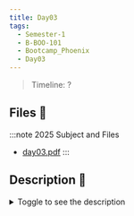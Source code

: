 ```yaml
---
title: Day03
tags:
  - Semester-1
  - B-BOO-101
  - Bootcamp_Phoenix
  - Day03
---
```

> Timeline: ?


## Files 📂

:::note 2025 Subject and Files
- [day03.pdf](https://github.com/Studio-17/Epitech-Subjects/raw/main/Semester-1/B-BOO-101/Bootcamp_Phoenix/Day03/day03.pdf)
:::

## Description 📖
<details>
  <summary>Toggle to see the description</summary>
  <div>
<details>
<summary> Tests de la moulinette </summary>
<table align="center">
    <thead>
        <tr>
            <td colspan="3" align="center"><strong>MOULINETTE</strong></td>
        </tr>
        <tr>
            <th>SOMMAIRE</th>
            <th>NB DE TESTS</th>
            <th>DETAILS</th>
        </tr>
    </thead>
    <tbody>
        <tr>
            <td rowspan="1">A - Basic tree</td>
            <td rowspan="1" style="text-align: center;">1</td>
            <td>01 - Tree of size 1</td>
        </tr>
        <tr>
            <td rowspan="2">B - Functionality</td>
            <td rowspan="2" style="text-align: center;">2</td>
            <td>01 - Trees of even sizes</td>
        </tr>
        <tr>
            <td>02 - Trees of odd sizes</td>
        </tr>
        <tr>
            <td rowspan="1">C - Error handling</td>
            <td rowspan="1" style="text-align: center;">1</td>
            <td>01 - Trees of invalid sizes</td>
        </tr>
    </tbody>
</table>
</details>
<details>
<summary> Tests de la moulinette </summary>
<table align="center">
    <thead>
        <tr>
            <td colspan="3" align="center"><strong>MOULINETTE</strong></td>
        </tr>
        <tr>
            <th>SOMMAIRE</th>
            <th>NB DE TESTS</th>
            <th>DETAILS</th>
        </tr>
    </thead>
    <tbody>
        <tr>
            <td rowspan="1">match</td>
            <td rowspan="1" style="text-align: center;">1</td>
            <td>match</td>
        </tr>
        <tr>
            <td rowspan="1">nmatch</td>
            <td rowspan="1" style="text-align: center;">1</td>
            <td>nmatch</td>
        </tr>
    </tbody>
</table>
</details>
<details>
<summary> Tests de la moulinette </summary>
<table align="center">
    <thead>
        <tr>
            <td colspan="3" align="center"><strong>MOULINETTE</strong></td>
        </tr>
        <tr>
            <th>SOMMAIRE</th>
            <th>NB DE TESTS</th>
            <th>DETAILS</th>
        </tr>
    </thead>
    <tbody>
        <tr>
            <td rowspan="1">A - Basic star</td>
            <td rowspan="1" style="text-align: center;">1</td>
            <td>01 - Star of size 1</td>
        </tr>
        <tr>
            <td rowspan="3">B - Functionality</td>
            <td rowspan="3" style="text-align: center;">3</td>
            <td>01 - Stars of small sizes</td>
        </tr>
    		<tr>
			<td>02 - Stars of medium sizes</td>
		</tr>
		<tr>
			<td>03 - Stars of big sizes</td>
		</tr>
        <tr>
            <td rowspan="1">C - Error handling</td>
            <td rowspan="1" style="text-align: center;">1</td>
            <td>01 - Star of size 0</td>
        </tr>
	</tbody>
</table>
</details>
<details>
<summary> Tests de la moulinette </summary>
<table align="center">
    <thead>
    <tr>
        <td colspan="3" align="center"><strong>MOULINETTE</strong></td>
    </tr>
        <tr>
            <th>SOMMAIRE</th>
            <th>NB DE TESTS</th>
            <th>DETAILS</th>
        </tr>
    </thead>
    <tbody>
        <tr>
            <td rowspan="1">workshopLib</td>
            <td rowspan="1" style="text-align: center;">29</td>
            <td>❌</td>
        </tr>
    </tbody>
</table>
</details>
<details>
<summary> Tests de la moulinette </summary>
<table align="center">
    <thead>
        <tr>
            <td colspan="3" align="center"><strong>MOULINETTE</strong></td>
        </tr>
        <tr>
            <th>SOMMAIRE</th>
            <th>NB DE TESTS</th>
            <th>DETAILS</th>
        </tr>
    </thead>
    <tbody>
        <tr>
            <td rowspan="1">01 - Count Island</td>
            <td rowspan="1" style="text-align: center;">1</td>
            <td>01 - Count island</td>
        </tr>
        <tr>
            <td rowspan="1">02 - Return Value</td>
            <td rowspan="1" style="text-align: center;">1</td>
            <td>01 - Return value</td>
        </tr>
        <tr>
            <td rowspan="1">03 - Error handling</td>
            <td rowspan="1" style="text-align: center;">1</td>
            <td>01 - Error handling</td>
        </tr>
	</tbody>
</table>
</details>
<details>
<summary> Tests de la moulinette </summary>
<table align="center">
    <thead>
    <tr>
        <td colspan="3" align="center"><strong>MOULINETTE</strong></td>
    </tr>
        <tr>
            <th>SOMMAIRE</th>
            <th>NB DE TESTS</th>
            <th>DETAILS</th>
        </tr>
    </thead>
    <tbody>
        <tr>
            <td rowspan="1">step01</td>
            <td rowspan="1" style="text-align: center;">1</td>
            <td>Step01</td>
        </tr>
        <tr>
            <td rowspan="1">step02</td>
            <td rowspan="1" style="text-align: center;">1</td>
            <td>Step02</td>
        </tr>
        <tr>
            <td rowspan="1">step03</td>
            <td rowspan="1" style="text-align: center;">1</td>
            <td>Step03</td>
        </tr>
        <tr>
            <td rowspan="1">step04</td>
            <td rowspan="1" style="text-align: center;">1</td>
            <td>Step04</td>
        </tr>
    </tbody>
</table>
</details>
<details>
<summary> Tests de la moulinette </summary>
<table align="center">
    <thead>
    <tr>
        <td colspan="3" align="center"><strong>MOULINETTE</strong></td>
    </tr>
        <tr>
            <th>SOMMAIRE</th>
            <th>NB DE TESTS</th>
            <th>DETAILS</th>
        </tr>
    </thead>
    <tbody>
        <tr>
            <td rowspan="3">rush-1-1</td>
            <td rowspan="3" style="text-align: center;">3</td>
            <td>01 - Small sizes</td>
        </tr>
        <tr>
            <td>02 - Big sizes</td>
        </tr>
        <tr>
            <td>03 - Special cases</td>
        </tr>
        <tr>
            <td rowspan="3">rush-1-2</td>
            <td rowspan="3" style="text-align: center;">3</td>
            <td>01 - Small sizes</td>
        </tr>
        <tr>
            <td>02 - Big sizes</td>
        </tr>
        <tr>
            <td>03 - Special cases</td>
        </tr>
        <tr>
            <td rowspan="3">rush-1-3</td>
            <td rowspan="3" style="text-align: center;">3</td>
            <td>01 - Small sizes</td>
        </tr>
        <tr>
            <td>02 - Big sizes</td>
        </tr>
        <tr>
            <td>03 - Special cases</td>
        </tr>
        <tr>
            <td rowspan="3">rush-1-4</td>
            <td rowspan="3" style="text-align: center;">3</td>
            <td>01 - Small sizes</td>
        </tr>
        <tr>
            <td>02 - Big sizes</td>
        </tr>
        <tr>
            <td>03 - Special cases</td>
        </tr>
        <tr>
            <td rowspan="3">rush-1-5</td>
            <td rowspan="3" style="text-align: center;">3</td>
            <td>01 - Small sizes</td>
        </tr>
        <tr>
            <td>02 - Big sizes</td>
        </tr>
        <tr>
            <td>03 - Special cases</td>
        </tr>
    </tbody>
</table>
</details>
<details>
<summary> Tests de la moulinette </summary>
<table align="center">
    <thead>
    <tr>
        <td colspan="3" align="center"><strong>MOULINETTE</strong></td>
    </tr>
        <tr>
            <th>SOMMAIRE</th>
            <th>NB DE TESTS</th>
            <th>DETAILS</th>
        </tr>
    </thead>
    <tbody>
        <tr>
            <td rowspan="1">01 - task01</td>
            <td rowspan="1" style="text-align: center;">1</td>
            <td>task01</td>
        </tr>
        <tr>
            <td rowspan="1">02 - task02</td>
            <td rowspan="1" style="text-align: center;">1</td>
            <td>task02</td>
        </tr>
        <tr>
            <td rowspan="1">03 - task03</td>
            <td rowspan="1" style="text-align: center;">1</td>
            <td>task03</td>
        </tr>
        <tr>
            <td rowspan="1">04 - task04</td>
            <td rowspan="1" style="text-align: center;">1</td>
            <td>task04</td>
        </tr>
        <tr>
            <td rowspan="1">05 - task05</td>
            <td rowspan="1" style="text-align: center;">1</td>
            <td>task05</td>
        </tr>
        <tr>
            <td rowspan="1">06 - task06</td>
            <td rowspan="1" style="text-align: center;">1</td>
            <td>task06</td>
        </tr>
    </tbody>
</table>
</details>
<details>
<summary> Tests de la moulinette </summary>
<table align="center">
    <thead>
    <tr>
        <td colspan="3" align="center"><strong>MOULINETTE</strong></td>
    </tr>
        <tr>
            <th>SOMMAIRE</th>
            <th>NB DE TESTS</th>
            <th>DETAILS</th>
        </tr>
    </thead>
    <tbody>
        <tr>
            <td rowspan="1">01 - task01</td>
            <td rowspan="1" style="text-align: center;">1</td>
            <td>task01</td>
        </tr>
        <tr>
            <td rowspan="1">02 - task02</td>
            <td rowspan="1" style="text-align: center;">1</td>
            <td>task02</td>
        </tr>
        <tr>
            <td rowspan="1">03 - task03</td>
            <td rowspan="1" style="text-align: center;">1</td>
            <td>task03</td>
        </tr>
        <tr>
            <td rowspan="1">04 - task04</td>
            <td rowspan="1" style="text-align: center;">1</td>
            <td>task04</td>
        </tr>
        <tr>
            <td rowspan="1">05 - task05</td>
            <td rowspan="1" style="text-align: center;">1</td>
            <td>task05</td>
        </tr>
        <tr>
            <td rowspan="1">06 - task06</td>
            <td rowspan="1" style="text-align: center;">1</td>
            <td>task06</td>
        </tr>
    </tbody>
</table>
</details>
<details>
<summary> Tests de la moulinette </summary>
<table align="center">
    <thead>
    <tr>
        <td colspan="3" align="center"><strong>MOULINETTE</strong></td>
    </tr>
        <tr>
            <th>SOMMAIRE</th>
            <th>NB DE TESTS</th>
            <th>DETAILS</th>
        </tr>
    </thead>
    <tbody>
        <tr>
            <td rowspan="1">01 - task01</td>
            <td rowspan="1" style="text-align: center;">1</td>
            <td>task01</td>
        </tr>
        <tr>
            <td rowspan="1">02 - task02</td>
            <td rowspan="1" style="text-align: center;">1</td>
            <td>task02</td>
        </tr>
        <tr>
            <td rowspan="1">03 - task03</td>
            <td rowspan="1" style="text-align: center;">1</td>
            <td>task03</td>
        </tr>
        <tr>
            <td rowspan="1">04 - task04</td>
            <td rowspan="1" style="text-align: center;">1</td>
            <td>task04</td>
        </tr>
        <tr>
            <td rowspan="1">05 - task05</td>
            <td rowspan="1" style="text-align: center;">1</td>
            <td>task05</td>
        </tr>
    </tbody>
</table>
</details>
<details>
<summary> Tests de la moulinette </summary>
<table align="center">
    <thead>
    <tr>
        <td colspan="3" align="center"><strong>MOULINETTE</strong></td>
    </tr>
        <tr>
            <th>SOMMAIRE</th>
            <th>NB DE TESTS</th>
            <th>DETAILS</th>
        </tr>
    </thead>
    <tbody>
        <tr>
            <td>01 - task01</td>
            <td rowspan="1" style="text-align: center;">1</td>
            <td>task01</td>
        </tr>
        <tr>
            <td>02 - task02</td>
            <td rowspan="1" style="text-align: center;">1</td>
            <td>task02</td>
        </tr>
        <tr>
            <td>03 - task03</td>
            <td rowspan="1" style="text-align: center;">1</td>
            <td>task03</td>
        </tr>
        <tr>
            <td>04 - task04</td>
            <td rowspan="1" style="text-align: center;">1</td>
            <td>task04</td>
        </tr>
        <tr>
            <td>05 - task05</td>
            <td rowspan="1" style="text-align: center;">1</td>
            <td>task05</td>
        </tr>
        <tr>
            <td>06 - task06</td>
            <td rowspan="1" style="text-align: center;">1</td>
            <td>task06</td>
        </tr>
        <tr>
            <td>07 - task07</td>
            <td rowspan="1" style="text-align: center;">1</td>
            <td>task07</td>
        </tr>
        </tr>
        <tr>
            <td>08 - task08</td>
            <td rowspan="1" style="text-align: center;">1</td>
            <td>task08</td>
        </tr>
        <tr>
            <td>09 - task09</td>
            <td rowspan="1" style="text-align: center;">1</td>
            <td>task09</td>
        </tr>
        <tr>
            <td>10 - task10</td>
            <td rowspan="1" style="text-align: center;">1</td>
            <td>task10</td>
        </tr>
        <tr>
            <td>11 - task11</td>
            <td rowspan="1" style="text-align: center;">1</td>
            <td>task11</td>
        </tr>
        <tr>
            <td>12 - task12</td>
            <td rowspan="1" style="text-align: center;">1</td>
            <td>task12</td>
        </tr>
        <tr>
            <td>13 - task13</td>
            <td rowspan="1" style="text-align: center;">1</td>
            <td>task13</td>
        </tr>
        <tr>
            <td>14 - task14</td>
            <td rowspan="1" style="text-align: center;">1</td>
            <td>task14</td>
        </tr>
        <tr>
            <td>15 - task15</td>
            <td rowspan="1" style="text-align: center;">1</td>
            <td>task15</td>
        </tr>
        <tr>
            <td>16 - task16</td>
            <td rowspan="1" style="text-align: center;">1</td>
            <td>task16</td>
        </tr>
        <tr>
            <td>17 - task17</td>
            <td rowspan="1" style="text-align: center;">1</td>
            <td>task17</td>
        </tr>
        <tr>
            <td>18 - task18</td>
            <td rowspan="1" style="text-align: center;">1</td>
            <td>task18</td>
        </tr>
        <tr>
            <td>19 - task19</td>
            <td rowspan="1" style="text-align: center;">1</td>
            <td>task19</td>
        </tr>
        <tr>
            <td>20 - task20</td>
            <td rowspan="1" style="text-align: center;">1</td>
            <td>task20</td>
        </tr>
        <tr>
            <td>21 - task21</td>
            <td rowspan="1" style="text-align: center;">1</td>
            <td>task21</td>
        </tr>
    </tbody>
</table>
</details>
<details>
<summary> Tests de la moulinette </summary>
<table align="center">
    <thead>
        <tr>
            <td colspan="3" align="center"><strong>MOULINETTE</strong></td>
        </tr>
        <tr>
            <th>SOMMAIRE</th>
            <th>NB DE TESTS</th>
            <th>DETAILS</th>
        </tr>
    </thead>
    <tbody>
        <tr>
            <td rowspan="1">01 - task01</td>
            <td rowspan="1" style="text-align: center;">1</td>
            <td>task01</td>
        </tr>
        <tr>
            <td rowspan="1">02 - task02</td>
            <td rowspan="1" style="text-align: center;">1</td>
            <td>task02</td>
        </tr>
        <tr>
            <td rowspan="1">03 - task03</td>
            <td rowspan="1" style="text-align: center;">1</td>
            <td>task03</td>
        </tr>
        <tr>
            <td rowspan="1">04 - task04</td>
            <td rowspan="1" style="text-align: center;">1</td>
            <td>task04</td>
        </tr>
        <tr>
            <td rowspan="1">05 - task05</td>
            <td rowspan="1" style="text-align: center;">1</td>
            <td>task05</td>
        </tr>
        <tr>
            <td rowspan="1">06 - task06</td>
            <td rowspan="1" style="text-align: center;">1</td>
            <td>task06</td>
        </tr>
        <tr>
            <td rowspan="1">07 - task07</td>
            <td rowspan="1" style="text-align: center;">1</td>
            <td>task07</td>
        </tr>
    </tbody>
</table>
</details>
<details>
<summary> Tests de la moulinette </summary>
<table align="center">
    <thead>
    <tr>
        <td colspan="3" align="center"><strong>MOULINETTE</strong></td>
    </tr>
        <tr>
            <th>SOMMAIRE</th>
            <th>NB DE TESTS</th>
            <th>DETAILS</th>
        </tr>
    </thead>
    <tbody>
        <tr>
            <td rowspan="1">01 - task01</td>
            <td rowspan="1" style="text-align: center;">1</td>
            <td>task01</td>
        </tr>
        <tr>
            <td rowspan="1">02 - task02</td>
            <td rowspan="1" style="text-align: center;">1</td>
            <td>task02</td>
        </tr>
        <tr>
            <td rowspan="1">03 - task03</td>
            <td rowspan="1" style="text-align: center;">1</td>
            <td>task03</td>
        </tr>
        <tr>
            <td rowspan="1">04 - task04</td>
            <td rowspan="1" style="text-align: center;">1</td>
            <td>task04</td>
        </tr>
    </tbody>
</table>
</details>
<details>
<summary> Tests de la moulinette </summary>
<table align="center">
    <thead>
    <tr>
        <td colspan="3" align="center"><strong>MOULINETTE</strong></td>
    </tr>
        <tr>
            <th>SOMMAIRE</th>
            <th>NB DE TESTS</th>
            <th>DETAILS</th>
        </tr>
    </thead>
    <tbody>
        <tr>
            <td rowspan="1">01 - task01</td>
            <td rowspan="1" style="text-align: center;">1</td>
            <td>task01</td>
        </tr>
        <tr>
            <td rowspan="1">02 - task02</td>
            <td rowspan="1" style="text-align: center;">1</td>
            <td>task02</td>
        </tr>
        <tr>
            <td rowspan="1">03 - task03</td>
            <td rowspan="1" style="text-align: center;">1</td>
            <td>task03</td>
        </tr>
        <tr>
            <td rowspan="1">04 - task04</td>
            <td rowspan="1" style="text-align: center;">1</td>
            <td>task04</td>
        </tr>
        <tr>
            <td rowspan="1">05 - task05</td>
            <td rowspan="1" style="text-align: center;">1</td>
            <td>task05</td>
        </tr>
        <tr>
            <td rowspan="1">06 - task06</td>
            <td rowspan="1" style="text-align: center;">1</td>
            <td>task06</td>
        </tr>
    </tbody>
</table>
</details>
<details>
<summary> Tests de la moulinette </summary>
<table align="center">
    <thead>
    <tr>
        <td colspan="3" align="center"><strong>MOULINETTE</strong></td>
    </tr>
        <tr>
            <th>SOMMAIRE</th>
            <th>NB DE TESTS</th>
            <th>DETAILS</th>
        </tr>
    </thead>
    <tbody>
        <tr>
            <td rowspan="1">01 - task01</td>
            <td rowspan="1" style="text-align: center;">1</td>
            <td>task01</td>
        </tr>
        <tr>
            <td rowspan="1">02 - task02</td>
            <td rowspan="1" style="text-align: center;">1</td>
            <td>task02</td>
        </tr>
        <tr>
            <td rowspan="1">03 - task03</td>
            <td rowspan="1" style="text-align: center;">1</td>
            <td>task03</td>
        </tr>
        <tr>
            <td rowspan="1">04 - task04</td>
            <td rowspan="1" style="text-align: center;">1</td>
            <td>task04</td>
        </tr>
        <tr>
            <td rowspan="1">05 - task05</td>
            <td rowspan="1" style="text-align: center;">1</td>
            <td>task05</td>
        </tr>
        <tr>
            <td rowspan="1">06 - task06</td>
            <td rowspan="1" style="text-align: center;">1</td>
            <td>task06</td>
        </tr>
        <tr>
            <td rowspan="1">07 - task07</td>
            <td rowspan="1" style="text-align: center;">1</td>
            <td>task07</td>
        </tr>
        <tr>
            <td rowspan="1">08 - task08</td>
            <td rowspan="1" style="text-align: center;">1</td>
            <td>task08</td>
        </tr>
        <tr>
            <td rowspan="1">09 - task09</td>
            <td rowspan="1" style="text-align: center;">1</td>
            <td>task09</td>
        </tr>
    </tbody>
</table>
</details>
<details>
<summary> Tests de la moulinette </summary>
<table align="center">
    <thead>
    <tr>
        <td colspan="3" align="center"><strong>MOULINETTE</strong></td>
    </tr>
        <tr>
            <th>SOMMAIRE</th>
            <th>NB DE TESTS</th>
            <th>DETAILS</th>
        </tr>
    </thead>
    <tbody>
        <tr>
            <td rowspan="1">01 - task01</td>
            <td rowspan="1" style="text-align: center;">1</td>
            <td>task01</td>
        </tr>
        <tr>
            <td rowspan="1">02 - task02</td>
            <td rowspan="1" style="text-align: center;">1</td>
            <td>task02</td>
        </tr>
        <tr>
            <td rowspan="1">03 - task03</td>
            <td rowspan="1" style="text-align: center;">1</td>
            <td>task03</td>
        </tr>
        <tr>
            <td rowspan="1">04 - task04</td>
            <td rowspan="1" style="text-align: center;">1</td>
            <td>task04</td>
        </tr>
        <tr>
            <td rowspan="1">05 - task05</td>
            <td rowspan="1" style="text-align: center;">1</td>
            <td>task05</td>
        </tr>
        <tr>
            <td rowspan="1">06 - task06</td>
            <td rowspan="1" style="text-align: center;">1</td>
            <td>task06</td>
        </tr>
        <tr>
            <td rowspan="1">07 - task07</td>
            <td rowspan="1" style="text-align: center;">1</td>
            <td>task07</td>
        </tr>
    </tbody>
</table>
</details>
<details>
<summary> Tests de la moulinette </summary>
<table align="center">
    <thead>
    <tr>
        <td colspan="3" align="center"><strong>MOULINETTE</strong></td>
    </tr>
        <tr>
            <th>SOMMAIRE</th>
            <th>NB DE TESTS</th>
            <th>DETAILS</th>
        </tr>
    </thead>
    <tbody>
        <tr>
            <td rowspan="1">01 - task01</td>
            <td rowspan="1" style="text-align: center;">1</td>
            <td>task01</td>
        </tr>
        <tr>
            <td rowspan="1">02 - task02</td>
            <td rowspan="1" style="text-align: center;">1</td>
            <td>task02</td>
        </tr>
        <tr>
            <td rowspan="1">03 - task03</td>
            <td rowspan="1" style="text-align: center;">1</td>
            <td>task03</td>
        </tr>
        <tr>
            <td rowspan="1">04 - task04</td>
            <td rowspan="1" style="text-align: center;">1</td>
            <td>task04</td>
        </tr>
        <tr>
            <td rowspan="1">05 - task05</td>
            <td rowspan="1" style="text-align: center;">1</td>
            <td>task05</td>
        </tr>
        <tr>
            <td rowspan="1">06 - task06</td>
            <td rowspan="1" style="text-align: center;">1</td>
            <td>task06</td>
        </tr>
        <tr>
            <td rowspan="1">07 - task07</td>
            <td rowspan="1" style="text-align: center;">1</td>
            <td>task07</td>
        </tr>
        <tr>
            <td rowspan="1">08 - task08</td>
            <td rowspan="1" style="text-align: center;">1</td>
            <td>task08</td>
        </tr>
    </tbody>
</table>
</details>
<details>
<summary> Tests de la moulinette </summary>
<table align="center">
    <thead>
    <tr>
        <td colspan="3" align="center"><strong>MOULINETTE</strong></td>
    </tr>
        <tr>
            <th>SOMMAIRE</th>
            <th>NB DE TESTS</th>
            <th>DETAILS</th>
        </tr>
    </thead>
    <tbody>
        <tr>
            <td rowspan="1">01 - task01</td>
            <td rowspan="1" style="text-align: center;">1</td>
            <td>task01</td>
        </tr>
        <tr>
            <td rowspan="1">02 - task02</td>
            <td rowspan="1" style="text-align: center;">1</td>
            <td>task02</td>
        </tr>
        <tr>
            <td rowspan="1">03 - task03</td>
            <td rowspan="1" style="text-align: center;">1</td>
            <td>task03</td>
        </tr>
        <tr>
            <td rowspan="1">04 - task04</td>
            <td rowspan="1" style="text-align: center;">1</td>
            <td>task04</td>
        </tr>
        <tr>
            <td rowspan="1">05 - task05</td>
            <td rowspan="1" style="text-align: center;">1</td>
            <td>task05</td>
        </tr>
        <tr>
            <td rowspan="1">06 - task06</td>
            <td rowspan="1" style="text-align: center;">1</td>
            <td>task06</td>
        </tr>
        <tr>
            <td rowspan="1">07 - task07</td>
            <td rowspan="1" style="text-align: center;">1</td>
            <td>task07</td>
        </tr>
        <tr>
            <td rowspan="1">08 - task08</td>
            <td rowspan="1" style="text-align: center;">1</td>
            <td>task08</td>
        </tr>
        <tr>
            <td rowspan="1">09 - task09</td>
            <td rowspan="1" style="text-align: center;">1</td>
            <td>task09</td>
        </tr>
        <tr>
            <td rowspan="1">10 - task10</td>
            <td rowspan="1" style="text-align: center;">1</td>
            <td>task10</td>
        </tr>
        <tr>
            <td rowspan="1">11 - task11</td>
            <td rowspan="1" style="text-align: center;">1</td>
            <td>task11</td>
        </tr>
    </tbody>
</table>
</details>
<details>
<summary> Tests de la moulinette </summary>
<table align="center">
    <thead>
    <tr>
        <td colspan="3" align="center"><strong>MOULINETTE</strong></td>
    </tr>
        <tr>
            <th>SOMMAIRE</th>
            <th>NB DE TESTS</th>
            <th>DETAILS</th>
        </tr>
    </thead>
    <tbody>
        <tr>
            <td rowspan="1">01 - task01</td>
            <td rowspan="1" style="text-align: center;">1</td>
            <td>task01</td>
        </tr>
        <tr>
            <td rowspan="1">02 - task02</td>
            <td rowspan="1" style="text-align: center;">1</td>
            <td>task02</td>
        </tr>
        <tr>
            <td rowspan="1">03 - task03</td>
            <td rowspan="1" style="text-align: center;">1</td>
            <td>task03</td>
        </tr>
        <tr>
            <td rowspan="1">04 - task04</td>
            <td rowspan="1" style="text-align: center;">1</td>
            <td>task04</td>
        </tr>
        <tr>
            <td rowspan="1">05 - task05</td>
            <td rowspan="1" style="text-align: center;">1</td>
            <td>task05</td>
        </tr>
    </tbody>
</table>
</details>
<details>
<summary> Tests de la moulinette </summary>
<table align="center">
    <thead>
        <tr>
            <td colspan="3" align="center"><strong>MOULINETTE</strong></td>
        </tr>
        <tr>
            <th>SOMMAIRE</th>
            <th>NB DE TESTS</th>
            <th>DETAILS</th>
        </tr>
    </thead>
    <tbody>
        <tr>
            <td rowspan="8">01 - eval_expr</td>
            <td rowspan="8" style="text-align: center;">8</td>
            <td>Test 01</td>
        </tr>
        <tr>
            <td>Test 02</td>
        </tr>
        <tr>
            <td>Test 03</td>
        </tr>
        <tr>
            <td>Test 04</td>
        </tr>
        <tr>
            <td>Test 05</td>
        </tr>
        <tr>
            <td>Test 06</td>
        </tr>
        <tr>
            <td>Test 07</td>
        </tr>
        <tr>
            <td>Test 08</td>
        </tr>
    </tbody>
</table>
</details>
<details>
<summary> Tests de la moulinette </summary>
<table align="center">
    <thead>
        <tr>
            <td colspan="3" align="center"><strong>MOULINETTE</strong></td>
        </tr>
        <tr>
            <th>SOMMAIRE</th>
            <th>NB DE TESTS</th>
            <th>DETAILS</th>
        </tr>
    </thead>
    <tbody>
        <tr>
            <td rowspan="12">01 - syntax errors</td>
            <td rowspan="12" style="text-align: center;">12</td>
            <td>A - missing operator</td>
        </tr>
        <tr>
            <td>B - too many operator</td>
        </tr>
        <tr>
            <td>C - operator in the base</td>
        </tr>
        <tr>
            <td>D - two identical digits</td>
        </tr>
        <tr>
            <td>E - two identical operators</td>
        </tr>
        <tr>
            <td>F - unmatched parenthesis #1</td>
        </tr>
        <tr>
            <td>G - unmatched parenthesis #2</td>
        </tr>
        <tr>
            <td>H - invalid expression #1</td>
        </tr>
        <tr>
            <td>I - invalid expression #2</td>
        </tr>
        <tr>
            <td>J - empty expression</td>
        </tr>
        <tr>
            <td>K - unknown digit</td>
        </tr>
        <tr>
            <td>L - missing argument</td>
        </tr>
        <tr>
            <td rowspan="7">02 - addition</td>
            <td rowspan="7" style="text-align: center;">7</td>
            <td>A - simple #1</td>
        </tr>
        <tr>
            <td>B - simple #2</td>
        </tr>
        <tr>
            <td>C - size handling #1</td>
        </tr>
        <tr>
            <td>D - size handling #2</td>
        </tr>
        <tr>
            <td>E - with remainder</td>
        </tr>
        <tr>
            <td>F - big #1</td>
        </tr>
        <tr>
            <td>G - big #2</td>
        </tr>
        <tr>
            <td rowspan="13">03 - subtraction</td>
            <td rowspan="13" style="text-align: center;">13</td>
            <td>A - simple positive</td>
        </tr>
        <tr>
            <td>B - simple negative #1</td>
        </tr>
        <tr>
            <td>C - simple negative #2</td>
        </tr>
        <tr>
            <td>D - size handling #1</td>
        </tr>
        <tr>
            <td>E - size handling #2</td>
        </tr>
        <tr>
            <td>F - size handling #3</td>
        </tr>
        <tr>
            <td>G - with remainder #1</td>
        </tr>
        <tr>
            <td>H - with remainder #2</td>
        </tr>
        <tr>
            <td>I - two operators</td>
        </tr>
        <tr>
            <td>J - big #1</td>
        </tr>
        <tr>
            <td>K - big #2</td>
        </tr>
        <tr>
            <td>L - big #3</td>
        </tr>
        <tr>
            <td>M - big #4</td>
        </tr>
        <tr>
            <td rowspan="9">04 - multiplication</td>
            <td rowspan="9" style="text-align: center;">9</td>
            <td>A - simple</td>
        </tr>
        <tr>
            <td>B - size handling #1</td>
        </tr>
        <tr>
            <td>C - size handling #2</td>
        </tr>
        <tr>
            <td>D - size handling #3</td>
        </tr>
        <tr>
            <td>E - with negative number #1</td>
        </tr>
        <tr>
            <td>F - with negative number #2</td>
        </tr>
        <tr>
            <td>G - big#1</td>
        </tr>
        <tr>
            <td>H - big #2</td>
        </tr>
        <tr>
            <td>I - big #3</td>
        </tr>
        <tr>
            <td rowspan="11">05 - division</td>
            <td rowspan="11" style="text-align: center;">11</td>
            <td>A - simple #1</td>
        </tr>
        <tr>
            <td>B - simple #2</td>
        </tr>
        <tr>
            <td>C - size handling #1</td>
        </tr>
        <tr>
            <td>D - size handling #2</td>
        </tr>
        <tr>
            <td>E - size handling #3</td>
        </tr>
        <tr>
            <td>F - with negative number #1</td>
        </tr>
        <tr>
            <td>G - with negative number #2</td>
        </tr>
        <tr>
            <td>H - big #1</td>
        </tr>
        <tr>
            <td>I - big #2</td>
        </tr>
        <tr>
            <td>J - big #3</td>
        </tr>
        <tr>
            <td>K - by 0 exception</td>
        </tr>
        <tr>
            <td rowspan="11">06 - modulo</td>
            <td rowspan="11" style="text-align: center;">11</td>
            <td>A - simple #1</td>
        </tr>
        <tr>
            <td>B - simple #2</td>
        </tr>
        <tr>
            <td>C - size handling #1</td>
        </tr>
        <tr>
            <td>D - size handling #2</td>
        </tr>
        <tr>
            <td>E - size handling #3</td>
        </tr>
        <tr>
            <td>F - with negative number #1</td>
        </tr>
        <tr>
            <td>G - with negative number #2</td>
        </tr>
        <tr>
            <td>H - big #1</td>
        </tr>
        <tr>
            <td>I - big #2</td>
        </tr>
        <tr>
            <td>J - big #3</td>
        </tr>
        <tr>
            <td>K - by 0 exception</td>
        </tr>
        <tr>
            <td rowspan="6">07 - base and operators</td>
            <td rowspan="6" style="text-align: center;">6</td>
            <td>A - binary base</td>
        </tr>
        <tr>
            <td>B - hexa base</td>
        </tr>
        <tr>
            <td>C - custom base #1</td>
        </tr>
        <tr>
            <td>D - custom base #2</td>
        </tr>
        <tr>
            <td>E - custom operators</td>
        </tr>
        <tr>
            <td>F - mixed custom</td>
        </tr>
        <tr>
            <td rowspan="12">08 - eval expr</td>
            <td rowspan="12" style="text-align: center;">12</td>
            <td>A - operator priority #1</td>
        </tr>
        <tr>
            <td>B - operator priority #2</td>
        </tr>
        <tr>
            <td>C - operator priority #3</td>
        </tr>
        <tr>
            <td>D - unary operator #1</td>
        </tr>
        <tr>
            <td>E - unary operator #2</td>
        </tr>
        <tr>
            <td>F - unary operator #3</td>
        </tr>
        <tr>
            <td>G - with parenthesis #1</td>
        </tr>
        <tr>
            <td>H - with parenthesis #2</td>
        </tr>
        <tr>
            <td>I - with parenthesis #3</td>
        </tr>
        <tr>
            <td>J - with parenthesis #4</td>
        </tr>
        <tr>
            <td>K - big #1</td>
        </tr>
        <tr>
            <td>L - big #2</td>
        </tr>
    </tbody>
</table>
</details>
<details>
<summary> Tests de la moulinette </summary>
<table align="center">
    <thead>
        <tr>
            <td colspan="3" align="center"><strong>MOULINETTE</strong></td>
        </tr>
        <tr>
            <th>SOMMAIRE</th>
            <th>NB DE TESTS</th>
            <th>DETAILS</th>
        </tr>
    </thead>
    <tbody>
        <tr>
            <td rowspan="7">1 - simple print</td>
            <td rowspan="7" style="text-align: center;">7</td>
            <td>11. Empty</td>
        </tr>
    		<tr>
			<td>12. Simple word</td>
		</tr>
		<tr>
			<td>13. Hello World</td>
		</tr>
		<tr>
			<td>14. Spaces and</td>
		</tr>
		<tr>
			<td>15. Spaces at the end, trying echo -n ?</td>
		</tr>
		<tr>
			<td>16. sentences</td>
		</tr>
		<tr>
			<td>17. Starting 1 byte later</td>
		</tr>
        <tr>
            <td rowspan="2">2 - % Flags</td>
            <td rowspan="2" style="text-align: center;">2</td>
            <td>21. %% - 1</td>
        </tr>
    		<tr>
			<td>22. %% - 2</td>
		</tr>
        <tr>
            <td rowspan="2">3 - c Flags</td>
            <td rowspan="2" style="text-align: center;">2</td>
            <td>31. %c - 1</td>
        </tr>
    		<tr>
			<td>32. %c - 2</td>
		</tr>
        <tr>
            <td rowspan="2">4 - s Flags</td>
            <td rowspan="2" style="text-align: center;">2</td>
            <td>41. %s - 1</td>
        </tr>
    		<tr>
			<td>42. %s - 2</td>
		</tr>
        <tr>
            <td rowspan="4">5 - d/i Flags</td>
            <td rowspan="4" style="text-align: center;">4</td>
            <td>51. %d - 1</td>
        </tr>
    		<tr>
			<td>52. %d - 2</td>
		</tr>
		<tr>
			<td>53. %i - 1</td>
		</tr>
		<tr>
			<td>54. %i - 2</td>
		</tr>
        <tr>
            <td rowspan="4">6 - Multiple options</td>
            <td rowspan="4" style="text-align: center;">4</td>
            <td>61. %c, %s, %d</td>
        </tr>
    		<tr>
			<td>62. %s, %s</td>
		</tr>
		<tr>
			<td>63. %%, %s, %d, %i, %c</td>
		</tr>
		<tr>
			<td>64. PATH 5</td>
		</tr>
	</tbody>
</table>
</details>
<details>
<summary> Tests de la moulinette </summary>
<table align="center">
    <thead>
        <tr>
            <td colspan="3" align="center"><strong>MOULINETTE</strong></td>
        </tr>
        <tr>
            <th>SOMMAIRE</th>
            <th>NB DE TESTS</th>
            <th>DETAILS</th>
        </tr>
    </thead>
    <tbody>
        <tr>
            <td rowspan="5">01 - add</td>
            <td rowspan="5" style="text-align: center;">5</td>
            <td>Test 1</td>
        </tr>
        <tr>
            <td>Test 2</td>
        </tr>
        <tr>
            <td>Test 3</td>
        </tr>
        <tr>
            <td>Test 4</td>
        </tr>
        <tr>
            <td>Test 5</td>
        </tr>
        <tr>
            <td rowspan="6">02 - sub</td>
            <td rowspan="6" style="text-align: center;">6</td>
            <td>Test 1</td>
        </tr>
        <tr>
            <td>Test 2</td>
        </tr>
        <tr>
            <td>Test 3</td>
        </tr>
        <tr>
            <td>Test 4</td>
        </tr>
        <tr>
            <td>Test 5</td>
        </tr>
        <tr>
            <td>Test 6</td>
        </tr>
    </tbody>
</table>
</details>
<details>
<summary> Tests de la moulinette </summary>
<table align="center">
    <thead>
    <tr>
            <td colspan="3" align="center"><strong>MOULINETTE</strong></td>
    </tr>
        <tr>
            <th>SOMMAIRE</th>
            <th>NB DE TESTS</th>
            <th>DETAILS</th>
        </tr>
    </thead>
    <tbody>
        <tr>
            <td rowspan="19">1-rigor</td>
            <td rowspan="19" style="text-align: center;">19</td>
            <td>1a-no arguments</td>
        </tr>
        <tr>
            <td>1b-not enough arguments</td>
        </tr>
        <tr>
            <td>1c-too many arguments</td>
        </tr>
        <tr>
            <td>1d-incorrect argument 1</td>
        </tr>
        <tr>
            <td>1e-incorrect argument 2</td>
        </tr>
        <tr>
            <td>1f-incorrect argument 3</td>
        </tr>
        <tr>
            <td>1g-incorrect argument 4</td>
        </tr>
        <tr>
            <td>1h-bad option 1</td>
        </tr>
        <tr>
            <td>1j-bad radius 2</td>
        </tr>
        <tr>
            <td>1k-bad radius 1</td>
        </tr>
        <tr>
            <td>1l-bad radius 2</td>
        </tr>
        <tr>
            <td>1m-bad angle 1</td>
        </tr>
        <tr>
            <td>1n-bad angle 2</td>
        </tr>
        <tr>
            <td>1o-null direction vector</td>
        </tr>
        <tr>
            <td>1p-output instructions 1</td>
        </tr>
        <tr>
            <td>1q-output instructions 2</td>
        </tr>
        <tr>
            <td>1r-output instructions 3</td>
        </tr>
        <tr>
            <td>1s-output instructions 1 solution</td>
        </tr>
        <tr>
            <td>1t-output instructions 2 solution</td>
        </tr>
        <tr>
            <td rowspan="8">2-sphere</td>
            <td rowspan="8" style="text-align: center;">8</td>
            <td>2a-sphere (1 intesection point)</td>
        </tr>
        <tr>
            <td>2b-sphere (no intersection)</td>
        </tr>
        <tr>
            <td>2c-sphere (no intersection bis)</td>
        </tr>
        <tr>
            <td>2d-sphere 1</td>
        </tr>
        <tr>
            <td>2e-sphere 2</td>
        </tr>
        <tr>
            <td>2f-sphere 3</td>
        </tr>
        <tr>
            <td>2g-sphere 4</td>
        </tr>
        <tr>
            <td>2h-sphere 5</td>
        </tr>
        <tr>
            <td rowspan="9">3-cylinder</td>
            <td rowspan="9" style="text-align: center;">9</td>
            <td>3a-cylinder (infinite number of solutions)</td>
        </tr>
        <tr>
            <td>3b-cylinder (1 intersection point)</td>
        </tr>
        <tr>
            <td>3c-cylinder (no intersection)</td>
        </tr>
        <tr>
            <td>3d-cylinder 1</td>
        </tr>
        <tr>
            <td>3e-cylinder 2</td>
        </tr>
        <tr>
            <td>3f-cylinder 3</td>
        </tr>
        <tr>
            <td>3g-cylinder 4</td>
        </tr>
        <tr>
            <td>3h-cylinder 5</td>
        </tr>
        <tr>
            <td>3i-cylinder 6</td>
        </tr>
        <tr>
            <td rowspan="10">4-cone</td>
            <td rowspan="10" style="text-align: center;">10</td>
            <td>4a-cone</td>
        </tr>
        <tr>
            <td>4b-cone</td>
        </tr>
        <tr>
            <td>4c-cone</td>
        </tr>
        <tr>
            <td>4d-cone</td>
        </tr>
        <tr>
            <td>4e-cone 1</td>
        </tr>
        <tr>
            <td>4f-cone 2</td>
        </tr>
        <tr>
            <td>4g-cone 3</td>
        </tr>
        <tr>
            <td>4h-cone 4</td>
        </tr>
        <tr>
            <td>5i-cone 5</td>
        </tr>
        <tr>
            <td>5j-cone 6</td>
        </tr>
    </tbody>
</table>
</details>
<details>
<summary> Tests de la moulinette </summary>
<table align="center">
    <thead>
        <tr>
            <td colspan="3" align="center"><strong>MOULINETTE</strong></td>
        </tr>
        <tr>
            <th>SOMMAIRE</th>
            <th>NB DE TESTS</th>
            <th>DETAILS</th>
        </tr>
    </thead>
    <tbody>
        <tr>
            <td rowspan="22">1-rigor</td>
            <td rowspan="22" style="text-align: center;">22</td>
            <td>1a-no arguments</td>
        </tr>
    		<tr>
			<td>1b-not enough arguments</td>
		</tr>
		<tr>
			<td>1c-incorrect arguments 1</td>
		</tr>
		<tr>
			<td>1d-incorrect arguments 2</td>
		</tr>
		<tr>
			<td>1e-incorrect arguments 3</td>
		</tr>
		<tr>
			<td>1f-too many argments -t</td>
		</tr>
		<tr>
			<td>1g-not enough arguments -t</td>
		</tr>
		<tr>
			<td>1h-incorrect arguments -t</td>
		</tr>
		<tr>
			<td>1i-too many argments -z</td>
		</tr>
		<tr>
			<td>1j-not enough arguments -z</td>
		</tr>
		<tr>
			<td>1k-incorrect arguments -z</td>
		</tr>
		<tr>
			<td>1l-too many argments -r</td>
		</tr>
		<tr>
			<td>1m-not enough arguments -r</td>
		</tr>
		<tr>
			<td>1n-incorrect arguments -r</td>
		</tr>
		<tr>
			<td>1o-not enough arguments -s</td>
		</tr>
		<tr>
			<td>1o-too many argments -s</td>
		</tr>
		<tr>
			<td>1q-incorrect arguments -s</td>
		</tr>
		<tr>
			<td>1r-output instructions -t</td>
		</tr>
		<tr>
			<td>1s-output instructions -z</td>
		</tr>
		<tr>
			<td>1t-output instructions -r</td>
		</tr>
		<tr>
			<td>1u-output instructions -s</td>
		</tr>
		<tr>
			<td>1v-output instructions full</td>
		</tr>
        <tr>
            <td rowspan="12">2-transformation matrices</td>
            <td rowspan="12" style="text-align: center;">12</td>
            <td>2a-translation (y axis)</td>
        </tr>
    		<tr>
			<td>2b-translation (x axis)</td>
		</tr>
		<tr>
			<td>2c-translation</td>
		</tr>
		<tr>
			<td>2d-scaling (y axis)</td>
		</tr>
		<tr>
			<td>2e-scaling (x axis)</td>
		</tr>
		<tr>
			<td>2f-scaling</td>
		</tr>
		<tr>
			<td>2g-45 degree rotation</td>
		</tr>
		<tr>
			<td>2h--60 degree rotation</td>
		</tr>
		<tr>
			<td>2i-620 degree rotation</td>
		</tr>
		<tr>
			<td>2j-45 degree reflection</td>
		</tr>
		<tr>
			<td>2k--60 degree reflection</td>
		</tr>
		<tr>
			<td>2l-620 degree reflection</td>
		</tr>
        <tr>
            <td rowspan="6">3-matrix product</td>
            <td rowspan="6" style="text-align: center;">6</td>
            <td>3a-translation</td>
        </tr>
    		<tr>
			<td>3b-scaling</td>
		</tr>
		<tr>
			<td>3c-45 degree rotation</td>
		</tr>
		<tr>
			<td>3d-90 degree rotation</td>
		</tr>
		<tr>
			<td>3e-180 degree reflection</td>
		</tr>
		<tr>
			<td>3f--60 degree reflection</td>
		</tr>
        <tr>
            <td rowspan="6">4-complex transformations</td>
            <td rowspan="6" style="text-align: center;">6</td>
            <td>4a-complex transformation t r</td>
        </tr>
    		<tr>
			<td>4b-complex transformation s z</td>
		</tr>
		<tr>
			<td>4c-complex transformation t z r</td>
		</tr>
		<tr>
			<td>4d-complex transformation s r s</td>
		</tr>
		<tr>
			<td>4e-complex transformation r t r z</td>
		</tr>
		<tr>
			<td>4f-complex transformation z t r s z</td>
		</tr>
	</tbody>
</table>
</details>
<details>
<summary> Tests de la moulinette </summary>
<table align="center">
    <thead>
        <tr>
            <td colspan="3" align="center"><strong>MOULINETTE</strong></td>
        </tr>
        <tr>
            <th>SOMMAIRE</th>
            <th>NB DE TESTS</th>
            <th>DETAILS</th>
        </tr>
    </thead>
    <tbody>
        <tr>
            <td rowspan="6">basic</td>
            <td rowspan="6" style="text-align: center;">6</td>
            <td>project example 1 - correlation</td>
        </tr>
    		<tr>
			<td>project example 1 - fit1</td>
		</tr>
		<tr>
			<td>project example 1 - fit2</td>
		</tr>
		<tr>
			<td>project example 2 - correlation</td>
		</tr>
		<tr>
			<td>project example 2 - fit1</td>
		</tr>
		<tr>
			<td>project example 2 - fit2</td>
		</tr>
        <tr>
            <td rowspan="3">correlation</td>
            <td rowspan="3" style="text-align: center;">3</td>
            <td>five codes</td>
        </tr>
    		<tr>
			<td>one code</td>
		</tr>
		<tr>
			<td>three codes</td>
		</tr>
        <tr>
            <td rowspan="3">correlation (eval)</td>
            <td rowspan="3" style="text-align: center;">3</td>
            <td>four codes</td>
        </tr>
    		<tr>
			<td>seven codes</td>
		</tr>
		<tr>
			<td>two codes</td>
		</tr>
        <tr>
            <td rowspan="6">fits</td>
            <td rowspan="6" style="text-align: center;">6</td>
            <td>five codes - fit1</td>
        </tr>
    		<tr>
			<td>five codes - fit2</td>
		</tr>
		<tr>
			<td>one code - fit1</td>
		</tr>
		<tr>
			<td>one code - fit2</td>
		</tr>
		<tr>
			<td>three codes - fit1</td>
		</tr>
		<tr>
			<td>three codes - fit2</td>
		</tr>
        <tr>
            <td rowspan="6">fits (eval)</td>
            <td rowspan="6" style="text-align: center;">6</td>
            <td>four codes - fit1</td>
        </tr>
    		<tr>
			<td>four codes - fit2</td>
		</tr>
		<tr>
			<td>seven codes - fit1</td>
		</tr>
		<tr>
			<td>seven codes - fit2</td>
		</tr>
		<tr>
			<td>two code - fit1</td>
		</tr>
		<tr>
			<td>two code - fit2</td>
		</tr>
        <tr>
            <td rowspan="4">rigor</td>
            <td rowspan="4" style="text-align: center;">4</td>
            <td>invalid code 1</td>
        </tr>
    		<tr>
			<td>invalid code 2</td>
		</tr>
		<tr>
			<td>invalid code 3</td>
		</tr>
		<tr>
			<td>no arguments</td>
		</tr>
	</tbody>
</table>
</details>
<details>
<summary> Tests de la moulinette </summary>
<table align="center">
    <thead>
    <tr>
            <td colspan="3" align="center"><strong>MOULINETTE</strong></td>
    </tr>
        <tr>
            <th>SOMMAIRE</th>
            <th>NB DE TESTS</th>
            <th>DETAILS</th>
        </tr>
    </thead>
    <tbody>
        <tr>
            <td rowspan="10">1-rigor</td>
            <td rowspan="10" style="text-align: center;">10</td>
            <td>1a-no arguments</td>
        </tr>
        <tr>
            <td>1b-not enough arguments</td>
        </tr>
        <tr>
            <td>1c-too many arguments</td>
        </tr>
        <tr>
            <td>1d-incorrect argument 1</td>
        </tr>
        <tr>
            <td>1e-incorrect argument 2</td>
        </tr>
        <tr>
            <td>1f-incorrect argument 3</td>
        </tr>
        <tr>
            <td>1g-incorrect argument 4</td>
        </tr>
        <tr>
            <td>1h-bad option 1</td>
        </tr>
        <tr>
            <td>1i-bad option 2</td>
        </tr>
        <tr>
            <td>1j-bad precision</td>
        </tr>
        <tr>
            <td rowspan="3">2-basic</td>
            <td rowspan="3" style="text-align: center;">3</td>
            <td>2a-easy one</td>
        </tr>
        <tr>
            <td>2b-easy one</td>
        </tr>
        <tr>
            <td>2c-easy one</td>
        </tr>
        <tr>
            <td rowspan="6">3-option 1</td>
            <td rowspan="6" style="text-align: center;">6</td>
            <td>3a-test 1</td>
        </tr>
        <tr>
            <td>3b-test 2</td>
        </tr>
        <tr>
            <td>3c-test 3</td>
        </tr>
        <tr>
            <td>3d-test 1 higher prec</td>
        </tr>
        <tr>
            <td>3e-test 2 higher prec</td>
        </tr>
        <tr>
            <td>3f-test 3 higher prec</td>
        </tr>
        <tr>
            <td rowspan="6">4-option 2</td>
            <td rowspan="6" style="text-align: center;">6</td>
            <td>4a-test 1</td>
        </tr>
        <tr>
            <td>4b-test 2</td>
        </tr>
        <tr>
            <td>4c-test 3</td>
        </tr>
        <tr>
            <td>4d-test 1 higher prec</td>
        </tr>
        <tr>
            <td>4e-test 2 higher prec</td>
        </tr>
        <tr>
            <td>4f-test 3 higher prec</td>
        </tr>
        <tr>
            <td rowspan="6">5-option 3</td>
            <td rowspan="6" style="text-align: center;">6</td>
            <td>5a-test 1</td>
        </tr>
        <tr>
            <td>5b-test 2</td>
        </tr>
        <tr>
            <td>5c-test 3</td>
        </tr>
        <tr>
            <td>5d-test 1 higher prec</td>
        </tr>
        <tr>
            <td>5e-test 2 higher prec</td>
        </tr>
        <tr>
            <td>5f-test 3 higher prec</td>
        </tr>
        <tr>
            <td rowspan="4">6-mathematical rigor</td>
            <td rowspan="4" style="text-align: center;">4</td>
            <td>6a-no solution opt 1</td>
        </tr>
        <tr>
            <td>6b-no solution opt 2</td>
        </tr>
        <tr>
            <td>6c-no solution opt 3</td>
        </tr>
        <tr>
            <td>6d-no convergence opt 3</td>
        </tr>
    </tbody>
</table>
</details>
<details>

<summary> Tests de la moulinette </summary>
<table align="center">
    <thead>
        <tr>
            <td colspan="3" align="center"><strong>MOULINETTE</strong></td>
        </tr>
        <tr>
            <th>SOMMAIRE</th>
            <th>NB DE TESTS</th>
            <th>DETAILS</th>
        </tr>
    </thead>
    <tbody>
        <tr>
            <td rowspan="10">1-rigor</td>
            <td rowspan="10" style="text-align: center;">10</td>
            <td>1a-no arguments</td>
        </tr>
    		<tr>
			<td>1b-not enough arguments</td>
		</tr>
		<tr>
			<td>1c-too many arguments</td>
		</tr>
		<tr>
			<td>1d-incorrect argument</td>
		</tr>
		<tr>
			<td>1e-negative time shift</td>
		</tr>
		<tr>
			<td>1f-float time shift</td>
		</tr>
		<tr>
			<td>1g-output rigour 1</td>
		</tr>
		<tr>
			<td>1h-output rigour 2</td>
		</tr>
		<tr>
			<td>1i-output rigour 3</td>
		</tr>
		<tr>
			<td>1j-output rigour 4</td>
		</tr>
        <tr>
            <td rowspan="10">3-vector</td>
            <td rowspan="10" style="text-align: center;">10</td>
            <td>2a-vector coordinates 1</td>
        </tr>
    		<tr>
			<td>2b-vector coordinates 2</td>
		</tr>
		<tr>
			<td>2c-vector coordinates 3</td>
		</tr>
		<tr>
			<td>2d-vector coordinates floats 1</td>
		</tr>
		<tr>
			<td>2e-vector coordinates floats 2</td>
		</tr>
		<tr>
			<td>2f-vector application 1</td>
		</tr>
		<tr>
			<td>2g-vector application 2</td>
		</tr>
		<tr>
			<td>2h-vector application 3</td>
		</tr>
		<tr>
			<td>2i-vector application floats 1</td>
		</tr>
		<tr>
			<td>2j-vector application floats 2</td>
		</tr>
        <tr>
            <td rowspan="5">4-trigonometry</td>
            <td rowspan="5" style="text-align: center;">5</td>
            <td>3a-incident angle 1</td>
        </tr>
    		<tr>
			<td>3b-incident angle 2</td>
		</tr>
		<tr>
			<td>3c-incident angle 3</td>
		</tr>
		<tr>
			<td>3d-incident angle floats 1</td>
		</tr>
		<tr>
			<td>3e-incident angle floats 2</td>
		</tr>
        <tr>
            <td rowspan="6">5-mathematical rigor</td>
            <td rowspan="6" style="text-align: center;">6</td>
            <td>4a-speed vector with z = 0</td>
        </tr>
    		<tr>
			<td>4b-0 degree angle</td>
		</tr>
		<tr>
			<td>4c-90 degrees angle</td>
		</tr>
		<tr>
			<td>4d-no incident angle 1</td>
		</tr>
		<tr>
			<td>4e-no incident angle 2</td>
		</tr>
		<tr>
			<td>4f-no incident angle 3</td>
		</tr>
	</tbody>
</table>
</details>
<details>
<summary> Tests de la moulinette </summary>
<table align="center">
    <thead>
        <tr>
            <td colspan="3" align="center"><strong>MOULINETTE</strong></td>
        </tr>
        <tr>
            <th>SOMMAIRE</th>
            <th>NB DE TESTS</th>
            <th>DETAILS</th>
        </tr>
    </thead>
    <tbody>
        <tr>
            <td rowspan="3">basic</td>
            <td rowspan="3" style="text-align: center;">3</td>
            <td>nothing</td>
        </tr>
    		<tr>
			<td>project example 1</td>
		</tr>
		<tr>
			<td>project example 2</td>
		</tr>
        <tr>
            <td rowspan="5">eval</td>
            <td rowspan="5" style="text-align: center;">5</td>
            <td>test 10</td>
        </tr>
    		<tr>
			<td>test 6</td>
		</tr>
		<tr>
			<td>test 7</td>
		</tr>
		<tr>
			<td>test 8</td>
		</tr>
		<tr>
			<td>test 9</td>
		</tr>
        <tr>
            <td rowspan="5">intermediate</td>
            <td rowspan="5" style="text-align: center;">5</td>
            <td>test 1</td>
        </tr>
    		<tr>
			<td>test 2</td>
		</tr>
		<tr>
			<td>test 3</td>
		</tr>
		<tr>
			<td>test 4</td>
		</tr>
		<tr>
			<td>test 5</td>
		</tr>
        <tr>
            <td rowspan="4">mathematical rigor</td>
            <td rowspan="4" style="text-align: center;">4</td>
            <td>division by 0</td>
        </tr>
    		<tr>
			<td>negative sd</td>
		</tr>
		<tr>
			<td>null h</td>
		</tr>
		<tr>
			<td>real n</td>
		</tr>
        <tr>
            <td rowspan="8">rigor</td>
            <td rowspan="8" style="text-align: center;">8</td>
            <td>negative n</td>
        </tr>
    		<tr>
			<td>no arguments</td>
		</tr>
		<tr>
			<td>not enough arguments</td>
		</tr>
		<tr>
			<td>too many arguments</td>
		</tr>
		<tr>
			<td>unconsistent a</td>
		</tr>
		<tr>
			<td>unconsistent h</td>
		</tr>
		<tr>
			<td>unconsistent n</td>
		</tr>
		<tr>
			<td>unconsistent sd</td>
		</tr>
	</tbody>
</table>
</details>
<details>
<summary> Tests de la moulinette </summary>
<table align="center">
    <thead>
        <tr>
            <td colspan="3" align="center"><strong>MOULINETTE</strong></td>
        </tr>
        <tr>
            <th>SOMMAIRE</th>
            <th>NB DE TESTS</th>
            <th>DETAILS</th>
        </tr>
    </thead>
    <tbody>
        <tr>
            <td rowspan="7">1-rigor</td>
            <td rowspan="7" style="text-align: center;">7</td>
            <td>1a-no arguments</td>
        </tr>
    		<tr>
			<td>1b-not enough arguments</td>
		</tr>
		<tr>
			<td>1c-too many arguments</td>
		</tr>
		<tr>
			<td>1d-incorrect argument 1</td>
		</tr>
		<tr>
			<td>1e-incorrect argument 2</td>
		</tr>
		<tr>
			<td>1f-output instructions 1</td>
		</tr>
		<tr>
			<td>1g-output instructions 2</td>
		</tr>
        <tr>
            <td rowspan="8">2-matrix</td>
            <td rowspan="8" style="text-align: center;">8</td>
            <td>2a-length of key: 1</td>
        </tr>
    		<tr>
			<td>2b-length of key: 3</td>
		</tr>
		<tr>
			<td>2c-length of key: 4</td>
		</tr>
		<tr>
			<td>2d-length of key: 7</td>
		</tr>
		<tr>
			<td>2e-length of key: 8</td>
		</tr>
		<tr>
			<td>2f-length of key: 9</td>
		</tr>
		<tr>
			<td>2g-length of key: 13</td>
		</tr>
		<tr>
			<td>2h-length of key: 14</td>
		</tr>
        <tr>
            <td rowspan="8">3-encryption</td>
            <td rowspan="8" style="text-align: center;">8</td>
            <td>3a-length of key: 1</td>
        </tr>
    		<tr>
			<td>3b-length of key: 3</td>
		</tr>
		<tr>
			<td>3c-length of key: 4</td>
		</tr>
		<tr>
			<td>3d-length of key: 7</td>
		</tr>
		<tr>
			<td>3e-length of key: 8</td>
		</tr>
		<tr>
			<td>3f-length of key: 9</td>
		</tr>
		<tr>
			<td>3g-length of key: 13</td>
		</tr>
		<tr>
			<td>3h-length of key: 14</td>
		</tr>
        <tr>
            <td rowspan="6">4-decryption</td>
            <td rowspan="6" style="text-align: center;">6</td>
            <td>4a-length of key: 1</td>
        </tr>
    		<tr>
			<td>4b-length of key: 3</td>
		</tr>
		<tr>
			<td>4c-length of key: 4</td>
		</tr>
		<tr>
			<td>4d-length of key: 9</td>
		</tr>
		<tr>
			<td>4e-no invert, length of key: 2</td>
		</tr>
		<tr>
			<td>4f-no invert, length of key: 5</td>
		</tr>
        <tr>
            <td rowspan="2">5-decryption size 4 (bonus)</td>
            <td rowspan="2" style="text-align: center;">2</td>
            <td>5a-length of key: 16</td>
        </tr>
    		<tr>
			<td>5b-length of key: 16 bis</td>
		</tr>
	</tbody>
</table>
</details>
<details>
<summary> Tests de la moulinette </summary>
<table align="center">
    <thead>
        <tr>
            <td colspan="3" align="center"><strong>MOULINETTE</strong></td>
        </tr>
        <tr>
            <th>SOMMAIRE</th>
            <th>NB DE TESTS</th>
            <th>DETAILS</th>
        </tr>
    </thead>
    <tbody>
        <tr>
            <td rowspan="3">1 - Email</td>
            <td rowspan="3" style="text-align: center;">3</td>
            <td>A - Delivery exists</td>
        </tr>
        <tr>
            <td>B - Delivery not empty</td>
        </tr>
        <tr>
            <td>C - Delivery format is correct</td>
        </tr>
    </tbody>
</table>
</details>
<details>
<summary> Tests de la moulinette </summary>
<table align="center">
    <thead>
        <tr>
            <td colspan="3" align="center"><strong>MOULINETTE</strong></td>
        </tr>
        <tr>
            <th>SOMMAIRE</th>
            <th>NB DE TESTS</th>
            <th>DETAILS</th>
        </tr>
    </thead>
    <tbody>
        <tr>
            <td rowspan="1">0 - Preliminaries</td>
            <td rowspan="1" style="text-align: center;">1</td>
            <td>Repository is not empty</td>
        </tr>
        <tr>
            <td rowspan="3">1 - Letter</td>
            <td rowspan="3" style="text-align: center;">3</td>
            <td>A - File is correctly named</td>
        </tr>
        <tr>
            <td>B - File is not empty</td>
        </tr>
        <tr>
            <td>C - File format is correct and coherent</td>
        </tr>
    </tbody>
</table>
</details>
<details>
<summary> Tests de la moulinette </summary>
<table align="center">
    <thead>
    <tr>
            <td colspan="3" align="center"><strong>MOULINETTE</strong></td>
    </tr>
        <tr>
            <th>SOMMAIRE</th>
            <th>NB DE TESTS</th>
            <th>DETAILS</th>
        </tr>
    </thead>
    <tbody>
        <tr>
            <td rowspan="1">01 - task01</td>
            <td rowspan="1" style="text-align: center;">1</td>
            <td>task01</td>
        </tr>
        <tr>
            <td rowspan="1">02 - task02</td>
            <td rowspan="1" style="text-align: center;">1</td>
            <td>task02</td>
        </tr>
        <tr>
            <td rowspan="1">03 - task03</td>
            <td rowspan="1" style="text-align: center;">1</td>
            <td>task03</td>
        </tr>
        <tr>
            <td rowspan="1">04 - task04</td>
            <td rowspan="1" style="text-align: center;">1</td>
            <td>task04</td>
        </tr>
        <tr>
            <td rowspan="1">05 - task05</td>
            <td rowspan="1" style="text-align: center;">1</td>
            <td>task05</td>
        </tr>
        <tr>
            <td rowspan="1">06 - task06</td>
            <td rowspan="1" style="text-align: center;">1</td>
            <td>task06</td>
        </tr>
    </tbody>
</table>
</details>
<details>
<summary> Tests de la moulinette </summary>
<table align="center">
    <thead>
    <tr>
        <td colspan="3" align="center"><strong>MOULINETTE</strong></td>
    </tr>
        <tr>
            <th>SOMMAIRE</th>
            <th>NB DE TESTS</th>
            <th>DETAILS</th>
        </tr>
    </thead>
    <tbody>
        <tr>
            <td rowspan="1">01 - task01</td>
            <td rowspan="1" style="text-align: center;">1</td>
            <td>task01</td>
        </tr>
        <tr>
            <td rowspan="1">02 - task02</td>
            <td rowspan="1" style="text-align: center;">1</td>
            <td>task02</td>
        </tr>
        <tr>
            <td rowspan="1">03 - task03</td>
            <td rowspan="1" style="text-align: center;">1</td>
            <td>task03</td>
        </tr>
        <tr>
            <td rowspan="1">04 - task04</td>
            <td rowspan="1" style="text-align: center;">1</td>
            <td>task04</td>
        </tr>
        <tr>
            <td rowspan="1">05 - task05</td>
            <td rowspan="1" style="text-align: center;">1</td>
            <td>task05</td>
        </tr>
        <tr>
            <td rowspan="1">06 - task06</td>
            <td rowspan="1" style="text-align: center;">1</td>
            <td>task06</td>
        </tr>
    </tbody>
</table>
</details>
<details>
<summary> Tests de la moulinette </summary>
<table align="center">
    <thead>
    <tr>
        <td colspan="3" align="center"><strong>MOULINETTE</strong></td>
    </tr>
        <tr>
            <th>SOMMAIRE</th>
            <th>NB DE TESTS</th>
            <th>DETAILS</th>
        </tr>
    </thead>
    <tbody>
        <tr>
            <td rowspan="1">01 - task01</td>
            <td rowspan="1" style="text-align: center;">1</td>
            <td>task01</td>
        </tr>
        <tr>
            <td rowspan="1">02 - task02</td>
            <td rowspan="1" style="text-align: center;">1</td>
            <td>task02</td>
        </tr>
        <tr>
            <td rowspan="1">03 - task03</td>
            <td rowspan="1" style="text-align: center;">1</td>
            <td>task03</td>
        </tr>
        <tr>
            <td rowspan="1">04 - task04</td>
            <td rowspan="1" style="text-align: center;">1</td>
            <td>task04</td>
        </tr>
        <tr>
            <td rowspan="1">05 - task05</td>
            <td rowspan="1" style="text-align: center;">1</td>
            <td>task05</td>
        </tr>
    </tbody>
</table>
</details>
  </div>
</details>

